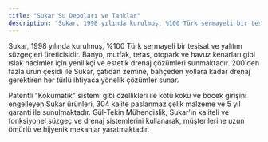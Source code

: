 ```yaml
---
title: "Sukar Su Depoları ve Tanklar"
description: "Sukar, 1998 yılında kurulmuş, %100 Türk sermayeli bir tesisat ve yalıtım süzgeçleri üreticisidir. Banyo, mutfak, teras, otopark ve havuz kenarları gibi ıslak..."
---
```


Sukar, 1998 yılında kurulmuş, %100 Türk sermayeli bir tesisat ve yalıtım süzgeçleri üreticisidir. Banyo, mutfak, teras, otopark ve havuz kenarları gibi ıslak hacimler için yenilikçi ve estetik drenaj çözümleri sunmaktadır. 200'den fazla ürün çeşidi ile Sukar, çatıdan zemine, bahçeden yollara kadar drenaj gerektiren her türlü ihtiyaca yönelik çözümler sunar.

Patentli "Kokumatik" sistemi gibi özellikleri ile kötü koku ve böcek girişini engelleyen Sukar ürünleri, 304 kalite paslanmaz çelik malzeme ve 5 yıl garanti ile sunulmaktadır. Gül-Tekin Mühendislik, Sukar'ın kaliteli ve fonksiyonel süzgeç ve drenaj sistemlerini kullanarak, müşterilerine uzun ömürlü ve hijyenik mekanlar yaratmaktadır.
